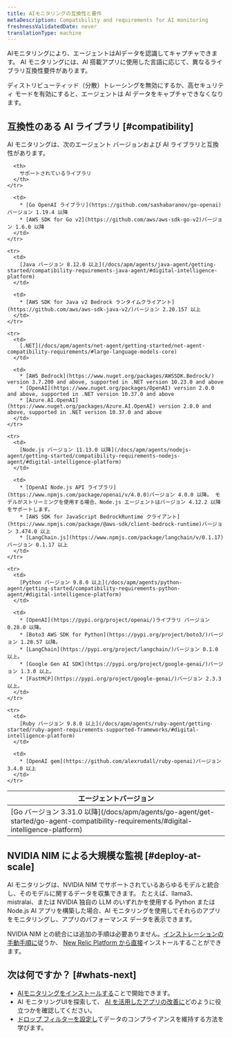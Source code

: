 ```yaml
---
title: AIモニタリングの互換性と要件
metaDescription: Compatibility and requirements for AI monitoring
freshnessValidatedDate: never
translationType: machine
---
```


AIモニタリングにより、エージェントはAIデータを認識してキャプチャできます。 AI モニタリングには、AI 搭載アプリに使用した言語に応じて、異なるライブラリ互換性要件があります。

ディストリビューティッド（分散）トレーシングを無効にするか、高セキュリティ モードを有効にすると、エージェントは AI データをキャプチャできなくなります。

## 互換性のある AI ライブラリ [#compatibility]

AI モニタリングは、次のエージェント バージョンおよび AI ライブラリと互換性があります。

<table>
  <thead>
    <tr>
      <th>
        エージェントバージョン
      </th>

      <th>
        サポートされているライブラリ
      </th>
    </tr>
  </thead>

  <tbody>
    <tr>
      <td>
        [Go バージョン 3.31.0 以降](/docs/apm/agents/go-agent/get-started/go-agent-compatibility-requirements/#digital-intelligence-platform)
      </td>

      <td>
        * [Go OpenAI ライブラリ](https://github.com/sashabaranov/go-openai)バージョン 1.19.4 以降
        * [AWS SDK for Go v2](https://github.com/aws/aws-sdk-go-v2)バージョン 1.6.0 以降
      </td>
    </tr>

    <tr>
      <td>
        [Java バージョン 8.12.0 以上](/docs/apm/agents/java-agent/getting-started/compatibility-requirements-java-agent/#digital-intelligence-platform)
      </td>

      <td>
        * [AWS SDK for Java v2 Bedrock ランタイムクライアント](https://github.com/aws/aws-sdk-java-v2/)バージョン 2.20.157 以上
      </td>
    </tr>

    <tr>
      <td>
        [.NET](/docs/apm/agents/net-agent/getting-started/net-agent-compatibility-requirements/#large-language-models-core)
      </td>

      <td>
        * [AWS Bedrock](https://www.nuget.org/packages/AWSSDK.Bedrock/) version 3.7.200 and above, supported in .NET version 10.23.0 and above
        * [OpenAI](https://www.nuget.org/packages/OpenAI) version 2.0.0 and above, supported in .NET version 10.37.0 and above
        * [Azure.AI.OpenAI](https://www.nuget.org/packages/Azure.AI.OpenAI) version 2.0.0 and above, supported in .NET version 10.37.0 and above
      </td>
    </tr>

    <tr>
      <td>
        [Node.js バージョン 11.13.0 以降](/docs/apm/agents/nodejs-agent/getting-started/compatibility-requirements-nodejs-agent/#digital-intelligence-platform)
      </td>

      <td>
        * [OpenAI Node.js API ライブラリ](https://www.npmjs.com/package/openai/v/4.0.0)バージョン 4.0.0 以降。 モデルがストリーミングを使用する場合、Node.js エージェントはバージョン 4.12.2 以降をサポートします。
        * [AWS SDK for JavaScript BedrockRuntime クライアント](https://www.npmjs.com/package/@aws-sdk/client-bedrock-runtime)バージョン 3.474.0 以上
        * [LangChain.js](https://www.npmjs.com/package/langchain/v/0.1.17)バージョン 0.1.17 以上
      </td>
    </tr>

    <tr>
      <td>
        [Python バージョン 9.8.0 以上](/docs/apm/agents/python-agent/getting-started/compatibility-requirements-python-agent/#digital-intelligence-platform)
      </td>

      <td>
        * [OpenAI](https://pypi.org/project/openai/)ライブラリ バージョン 0.28.0 以降。
        * [Boto3 AWS SDK for Python](https://pypi.org/project/boto3/)バージョン 1.28.57 以降。
        * [LangChain](https://pypi.org/project/langchain/)バージョン 0.1.0 以上。
        * [Google Gen AI SDK](https://pypi.org/project/google-genai/)バージョン 1.3.0 以上。
        * [FastMCP](https://pypi.org/project/google-genai/)バージョン 2.3.3 以上。
      </td>
    </tr>

    <tr>
      <td>
        [Ruby バージョン 9.8.0 以上](/docs/apm/agents/ruby-agent/getting-started/ruby-agent-requirements-supported-frameworks/#digital-intelligence-platform)
      </td>

      <td>
        * [OpenAI gem](https://github.com/alexrudall/ruby-openai)バージョン 3.4.0 以上
      </td>
    </tr>
  </tbody>
</table>

## NVIDIA NIM による大規模な監視 [#deploy-at-scale]

AI モニタリングは、NVIDIA NIM でサポートされているあらゆるモデルと統合し、そのモデルに関するデータを収集できます。 たとえば、llama3、mistralai、または NVIDIA 独自の LLM のいずれかを使用する Python または Node.js AI アプリを構築した場合、AI モニタリングを使用してそれらのアプリをモニタリングし、アプリのパフォーマンス データを表示できます。

NVIDIA NIM との統合には追加の手順は必要ありません。[インストレーションの手動手順に](/install/ai-monitoring)従うか、 [New Relic Platform から直接](https://onenr.io/0VRVNLqavRa)インストールすることができます。

## 次は何ですか？ [#whats-next]

* [AIモニタリングをインストールする](/install/ai-monitoring)ことで開始できます。
* AI モニタリングUIを探索して、 [AI を活用したアプリの改善に](/docs/ai-monitoring/view-ai-data)どのように役立つかを確認してください。
* [ドロップ フィルターを設定し](/docs/ai-monitoring/drop-sensitive-data)てデータのコンプライアンスを維持する方法を学びます。